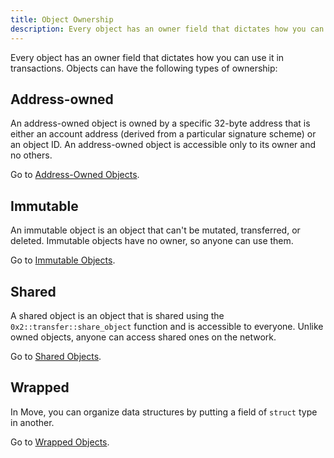 ```yaml
---
title: Object Ownership
description: Every object has an owner field that dictates how you can use it in transactions. Each object is either address-owned, dynamic fields, immutable, shared, or wrapped.
---
```


Every object has an owner field that dictates how you can use it in transactions. Objects can have the following types of ownership:

## Address-owned

An address-owned object is owned by a specific 32-byte address that is either an account address (derived from a particular signature scheme) or an object ID. An address-owned object is accessible only to its owner and no others. 

Go to [Address-Owned Objects](./object-ownership/address-owned.mdx).

## Immutable

An immutable object is an object that can't be mutated, transferred, or deleted. Immutable objects have no owner, so anyone can use them.

Go to [Immutable Objects](./object-ownership/immutable.mdx).

## Shared

A shared object is an object that is shared using the `0x2::transfer::share_object` function and is accessible to everyone. Unlike owned objects, anyone can access shared ones on the network.

Go to [Shared Objects](./object-ownership/shared.mdx).

## Wrapped

In Move, you can organize data structures by putting a field of `struct` type in another.

Go to [Wrapped Objects](./object-ownership/wrapped.mdx).
